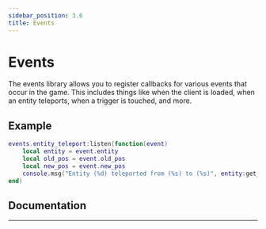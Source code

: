```yaml
---
sidebar_position: 3.6
title: Events
---
```



# Events

The events library allows you to register callbacks for various events that occur in the game. This includes things like
when the client is loaded, when an entity teleports, when a trigger is touched, and more.

## Example

```lua title="portal/lua/scripts/events_example.lua"
events.entity_teleport:listen(function(event)
    local entity = event.entity
    local old_pos = event.old_pos
    local new_pos = event.new_pos
    console.msg("Entity (%d) teleported from (%s) to (%s)", entity:get_id(), old_pos, new_pos)
end)
```

## Documentation

---

<Documentation />